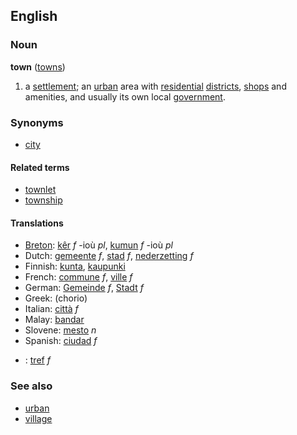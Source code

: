 ==English==
===Noun===
'''town''' ([[towns]])

#a [[settlement]]; an [[urban]] area with [[residential]] [[district]]s, [[shop]]s and amenities, and usually its own local [[government]].

===Synonyms===
*[[city]]

====Related terms====
*[[townlet]]
*[[township]]

====Translations====
*[[Breton]]: [[kêr]] ''f'' -ioù ''pl'', [[kumun]] ''f'' -ioù ''pl''
*Dutch: [[gemeente]] ''f'', [[stad]] ''f'', [[nederzetting]] ''f''
*Finnish: [[kunta]], [[kaupunki]]
*French: [[commune]] ''f'', [[ville]] ''f''
*German: [[Gemeinde]] ''f'', [[Stadt]] ''f''
*Greek: (chorio)
*Italian: [[città]] ''f''
*Malay: [[bandar]]
*Slovene: [[mesto]] ''n''
*Spanish: [[ciudad]] ''f''
*{{cy}}: [[tref]] ''f''

===See also===
*[[urban]]
*[[village]]
